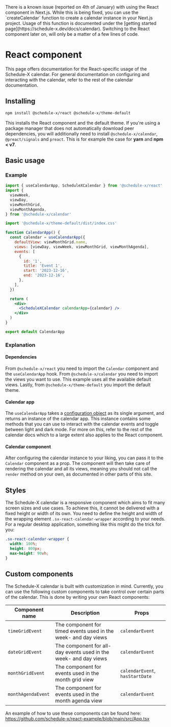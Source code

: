 
<Callout>
  There is a known issue (reported on 4th of January) with using the React component in Next.js. While this is being
  fixed, you can use the `createCalendar` function to create a calendar instance in your Next.js project. Usage of
  this function is documented under the [getting started page](https://schedule-x.dev/docs/calendar). Switching to the
  React component later on, will only be a matter of a few lines of code.
</Callout>

# React component

This page offers documentation for the React-specific usage of the Schedule-X calendar. For general documentation on
configuring and interacting with the calendar, refer to the rest of the calendar documentation.

## Installing

```bash copy
npm install @schedule-x/react @schedule-x/theme-default
```

This installs the React component and the default theme. If you're using a package manager that does not automatically
download peer dependencies, you will additionally need to install `@schedule-x/calendar`, `@preact/signals` and
`preact`. This is for example the case for **yarn** and **npm < v7**.

## Basic usage

### Example

```jsx
import { useCalendarApp, ScheduleXCalendar } from '@schedule-x/react'
import {
  viewWeek,
  viewDay,
  viewMonthGrid,
  viewMonthAgenda,
} from '@schedule-x/calendar'

import '@schedule-x/theme-default/dist/index.css'

function CalendarApp() {
  const calendar = useCalendarApp({
    defaultView: viewMonthGrid.name,
    views: [viewDay, viewWeek, viewMonthGrid, viewMonthAgenda],
    events: [
      {
        id: '1',
        title: 'Event 1',
        start: '2023-12-16',
        end: '2023-12-16',
      },
    ],
  })

  return (
    <div>
      <ScheduleXCalendar calendarApp={calendar} />
    </div>
  )
}

export default CalendarApp
```

### Explanation

#### Dependencies

From `@schedule-x/react` you need to import the `Calendar` component and the `useCalendarApp` hook. From
`@schedule-x/calendar` you need to import the views you want to use. This example uses all the
available default views. Lastly, from `@schedule-x/theme-default` you import the default theme.

#### Calendar app

The `useCalendarApp` takes a [configuration object](/docs/calendar/configuration) as its single argument, and returns an
instance of the calendar app. This instance contains some methods that you can use to interact with
the calendar events and toggle between light and dark mode. For more on this, refer to the rest of the calendar docs
which to a large extent also applies to the React component.

#### Calendar component

After configuring the calendar instance to your liking, you can pass it to the `Calendar` component as a prop. The
component will then take care of rendering the calendar and all its views, meaning you should not call the `render`
method on your own, as documented in other parts of this site.

## Styles

The Schedule-X calendar is a responsive component which aims to fit many screen sizes and use cases. To achieve this,
it cannot be delivered with a fixed height or width of its own. You need to define the height and width of the
wrapping element `.sx-react-calendar-wrapper` according to your needs. For a regular desktop application, something
like this might do the trick for you:

```css
.sx-react-calendar-wrapper {
  width: 100%;
  height: 800px;
  max-height: 90vh;
}
```

## Custom components

The Schedule-X calendar is built with customization in mind. Currently, you can use the following custom
components to take control over certain parts of the calendar. This is done by writing your own React components:

| Component name     | Description                                                      | Props                           |
| ------------------ | ---------------------------------------------------------------- | ------------------------------- |
| `timeGridEvent`    | The component for timed events used in the week- and day views   | `calendarEvent`                 |
| `dateGridEvent`    | The component for all-day events used in the week- and day views | `calendarEvent`                 |
| `monthGridEvent`   | The component for events used in the month grid view             | `calendarEvent`, `hasStartDate` |
| `monthAgendaEvent` | The component for events used in the month agenda view           | `calendarEvent`                 |

An example of how to use these components can be found here: https://github.com/schedule-x/react-example/blob/main/src/App.tsx
